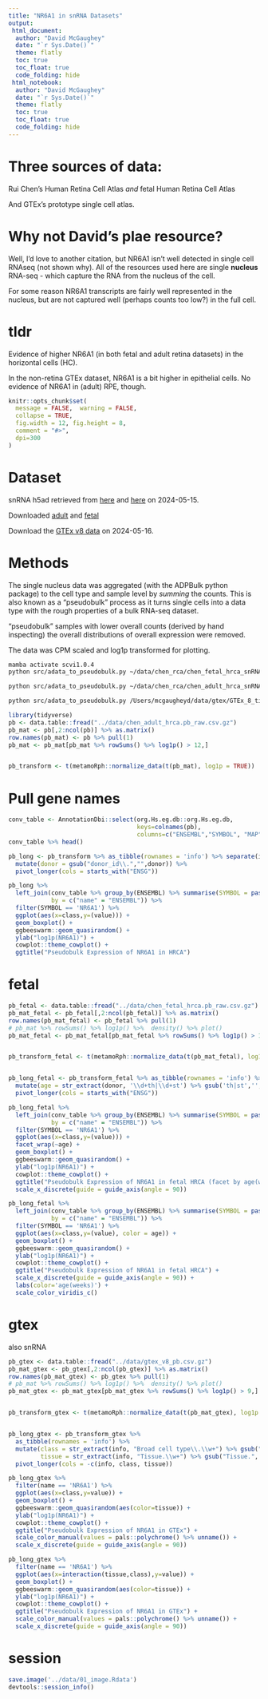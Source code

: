 ```yaml
---
title: "NR6A1 in snRNA Datasets"
output:
 html_document:
  author: "David McGaughey"
  date: "`r Sys.Date()`"
  theme: flatly
  toc: true
  toc_float: true
  code_folding: hide  
 html_notebook:
  author: "David McGaughey"
  date: "`r Sys.Date()`"
  theme: flatly
  toc: true
  toc_float: true
  code_folding: hide
---
```


# Three sources of data:
Rui Chen's Human Retina Cell Atlas *and* fetal Human Retina Cell Atlas

And GTEx's prototype single cell atlas.

# Why not David's plae resource?
Well, I'd love to another citation, but NR6A1 isn't well detected in single cell RNAseq (not shown why). All of the
resources used here are single **nucleus** RNA-seq - which capture the RNA from the nucleus of the cell. 

For some reason NR6A1 transcripts are fairly well represented in the nucleus, but are not captured well (perhaps counts too low?) in the full cell.

# tldr
Evidence of higher NR6A1 (in both fetal and adult retina datasets) in the horizontal cells (HC). 

In the non-retina GTEx dataset, NR6A1 is a bit higher in epithelial cells. No evidence of NR6A1 in (adult) RPE, though.

```r
knitr::opts_chunk$set(
  message = FALSE,  warning = FALSE,
  collapse = TRUE,
  fig.width = 12, fig.height = 8,
  comment = "#>",
  dpi=300
)
```

# Dataset

snRNA h5ad retrieved from [here](https://cellxgene.cziscience.com/collections/4c6eaf5c-6d57-4c76-b1e9-60df8c655f1e) and [here](https://cellxgene.cziscience.com/collections/4832df54-d357-4d0f-b601-e924823b38b7) on 2024-05-15.

Downloaded [adult](https://datasets.cellxgene.cziscience.com/89f6a640-0537-4fd1-bdf9-540db9dd0b7d.h5ad) and [fetal](https://datasets.cellxgene.cziscience.com/88444d73-7f55-4a62-bcfe-e929878c6c78.h5ad)

Download the [GTEx v8 data](https://storage.googleapis.com/adult-gtex/single-cell/v9/snrna-seq-data/GTEx_8_tissues_snRNAseq_atlas_071421.public_obs.h5ad) on 2024-05-16.

# Methods

The single nucleus data was aggregated (with the ADPBulk python package) to the cell type and sample level by *summing*
the counts. This is also known as a "pseudobulk" process as it turns single cells into
a data type with the rough properties of a bulk RNA-seq dataset.

"pseudobulk" samples with lower overall counts (derived by hand inspecting) the overall
distributions of overall expression were removed.

The data was CPM scaled and log1p transformed for plotting.

```bash
mamba activate scvi1.0.4
python src/adata_to_pseudobulk.py ~/data/chen_rca/chen_fetal_hrca_snRNA_88444d73-7f55-4a62-bcfe-e929878c6c78.h5ad donor_id,development_stage,majorclass data/chen_fetal_hrca.pb_raw.csv.gz

python src/adata_to_pseudobulk.py ~/data/chen_rca/chen_adult_hrca_snRNA_89f6a640-0537-4fd1-bdf9-540db9dd0b7d.h5ad donor_id,majorclass data/chen_adult_hrca.pb_raw.csv.gz

python src/adata_to_pseudobulk.py /Users/mcgaugheyd/data/gtex/GTEx_8_tissues_snRNAseq_atlas_071421.public_obs.h5ad  Sample\ ID,Tissue,Broad\ cell\ type data/gtex_v8_pb.csv.gz
```


```r
library(tidyverse)
pb <- data.table::fread("../data/chen_adult_hrca.pb_raw.csv.gz")
pb_mat <- pb[,2:ncol(pb)] %>% as.matrix()
row.names(pb_mat) <- pb %>% pull(1)
pb_mat <- pb_mat[pb_mat %>% rowSums() %>% log1p() > 12,]


pb_transform <- t(metamoRph::normalize_data(t(pb_mat), log1p = TRUE))

```

# Pull gene names
```r
conv_table <- AnnotationDbi::select(org.Hs.eg.db::org.Hs.eg.db, 
                                    keys=colnames(pb),
                                    columns=c("ENSEMBL","SYMBOL", "MAP","GENENAME", "ENTREZID"), keytype="ENSEMBL") 
conv_table %>% head()
```

```r
pb_long <- pb_transform %>% as_tibble(rownames = 'info') %>% separate(info, c("donor","class"), sep = '-majorclass\\.') %>% 
  mutate(donor = gsub("donor_id\\.","",donor)) %>% 
  pivot_longer(cols = starts_with("ENSG"))
```

```r

pb_long %>% 
  left_join(conv_table %>% group_by(ENSEMBL) %>% summarise(SYMBOL = paste(SYMBOL, collapse= ', ')), 
            by = c("name" = "ENSEMBL")) %>% 
  filter(SYMBOL == 'NR6A1') %>% 
  ggplot(aes(x=class,y=(value))) + 
  geom_boxplot() +
  ggbeeswarm::geom_quasirandom() +
  ylab("log1p(NR6A1)") +
  cowplot::theme_cowplot() +
  ggtitle("Pseudobulk Expression of NR6A1 in HRCA")

```

# fetal
```r
pb_fetal <- data.table::fread("../data/chen_fetal_hrca.pb_raw.csv.gz")
pb_mat_fetal <- pb_fetal[,2:ncol(pb_fetal)] %>% as.matrix()
row.names(pb_mat_fetal) <- pb_fetal %>% pull(1)
# pb_mat %>% rowSums() %>% log1p() %>%  density() %>% plot()
pb_mat_fetal <- pb_mat_fetal[pb_mat_fetal %>% rowSums() %>% log1p() > 12,]


pb_transform_fetal <- t(metamoRph::normalize_data(t(pb_mat_fetal), log1p = TRUE))


pb_long_fetal <- pb_transform_fetal %>% as_tibble(rownames = 'info') %>% separate(info, c("donor","class"), sep = '-majorclass\\.') %>% 
  mutate(age = str_extract(donor, '\\d+th|\\d+st') %>% gsub('th|st','',.) %>% as.integer()) %>% 
  pivot_longer(cols = starts_with("ENSG"))
```


```r
pb_long_fetal %>% 
  left_join(conv_table %>% group_by(ENSEMBL) %>% summarise(SYMBOL = paste(SYMBOL, collapse= ', ')), 
            by = c("name" = "ENSEMBL")) %>% 
  filter(SYMBOL == 'NR6A1') %>% 
  ggplot(aes(x=class,y=(value))) + 
  facet_wrap(~age) +
  geom_boxplot() +
  ggbeeswarm::geom_quasirandom() +
  ylab("log1p(NR6A1)") +
  cowplot::theme_cowplot() +
  ggtitle("Pseudobulk Expression of NR6A1 in fetal HRCA (facet by age(weeks))") +
  scale_x_discrete(guide = guide_axis(angle = 90))
```

```r
pb_long_fetal %>% 
  left_join(conv_table %>% group_by(ENSEMBL) %>% summarise(SYMBOL = paste(SYMBOL, collapse= ', ')), 
            by = c("name" = "ENSEMBL")) %>% 
  filter(SYMBOL == 'NR6A1') %>% 
  ggplot(aes(x=class,y=(value), color = age)) + 
  geom_boxplot() +
  ggbeeswarm::geom_quasirandom() +
  ylab("log1p(NR6A1)") +
  cowplot::theme_cowplot() +
  ggtitle("Pseudobulk Expression of NR6A1 in fetal HRCA") +
  scale_x_discrete(guide = guide_axis(angle = 90)) +
  labs(color='age(weeks)') +
  scale_color_viridis_c()
```
# gtex
also snRNA

```r
pb_gtex <- data.table::fread("../data/gtex_v8_pb.csv.gz")
pb_mat_gtex <- pb_gtex[,2:ncol(pb_gtex)] %>% as.matrix()
row.names(pb_mat_gtex) <- pb_gtex %>% pull(1)
# pb_mat %>% rowSums() %>% log1p() %>%  density() %>% plot()
pb_mat_gtex <- pb_mat_gtex[pb_mat_gtex %>% rowSums() %>% log1p() > 9,]


pb_transform_gtex <- t(metamoRph::normalize_data(t(pb_mat_gtex), log1p = TRUE))


pb_long_gtex <- pb_transform_gtex %>% 
  as_tibble(rownames = 'info') %>% 
  mutate(class = str_extract(info, "Broad cell type\\.\\w+") %>% gsub("Broad cell type\\.", "",.),
         tissue = str_extract(info, "Tissue.\\w+") %>% gsub("Tissue.", "",.)) %>% 
  pivot_longer(cols = -c(info, class, tissue))
```

```r
pb_long_gtex %>% 
  filter(name == 'NR6A1') %>% 
  ggplot(aes(x=class,y=value)) + 
  geom_boxplot() +
  ggbeeswarm::geom_quasirandom(aes(color=tissue)) +
  ylab("log1p(NR6A1)") +
  cowplot::theme_cowplot() +
  ggtitle("Pseudobulk Expression of NR6A1 in GTEx") +
  scale_color_manual(values = pals::polychrome() %>% unname()) +
  scale_x_discrete(guide = guide_axis(angle = 90))
```


```r
pb_long_gtex %>% 
  filter(name == 'NR6A1') %>% 
  ggplot(aes(x=interaction(tissue,class),y=value)) + 
  geom_boxplot() +
  ggbeeswarm::geom_quasirandom(aes(color=tissue)) +
  ylab("log1p(NR6A1)") +
  cowplot::theme_cowplot() +
  ggtitle("Pseudobulk Expression of NR6A1 in GTEx") +
  scale_color_manual(values = pals::polychrome() %>% unname()) +
  scale_x_discrete(guide = guide_axis(angle = 90))

```

# session
```r
save.image('../data/01_image.Rdata')
devtools::session_info()
```